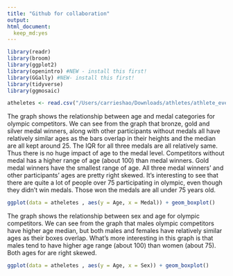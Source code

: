 ```yaml
---
title: "Github for collaboration"
output: 
html_document:
  keep_md:yes
---
```


```r
library(readr)
library(broom)
library(ggplot2)
library(openintro) #NEW - install this first!
library(GGally) #NEW- install this first!
library(tidyverse) 
library(ggmosaic)

```

```r
atheletes <- read.csv("/Users/carrieshao/Downloads/athletes/athlete_events.csv")
```


The graph shows the relationship between age and medal categories for olympic competitors. We can see from the graph that bronze, gold and silver medal winners, along with other participants without medals all have relatively similar ages as the bars overlap in their heights and the median are all kept around 25. The IQR for all three medals are all relatively same. Thus there is no huge impact of age to the medal level. Competitors without medal has a higher range of age (about 100) than medal winners. Gold medal winners have the smallest range of age.  All three medal winners' and other participants' ages are pretty right skewed. It's interesting to see that there are quite a lot of people over 75 participating in olympic, even though they didn't win medals. Those won the medals are all under 75 years old. 

```r
ggplot(data = atheletes , aes(y = Age, x = Medal)) + geom_boxplot() 
```


The graph shows the relationship between sex and age for olympic competitors. We can see from the graph that males olympic competitors have higher age median, but both males and females have relatively similar ages as their boxes overlap. What's more interesting in this graph is that males tend to have higher age range (about 100) than women (about 75). Both ages for are right skewed.

```r
ggplot(data = atheletes , aes(y = Age, x = Sex)) + geom_boxplot() 
```
